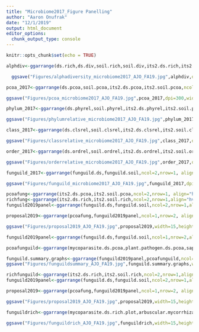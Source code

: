 ```yaml
---
title: "Microbiome2017_Figure Panelling"
author: "Aaron Onufrak"
date: "12/1/2019"
output: html_document
editor_options: 
  chunk_output_type: console
---
```


```r
knitr::opts_chunk$set(echo = TRUE)
```

```r
alphdiv<-ggarrange(ds.rich,ds.div,soil.rich,soil.div,its2.ds.rich,its2.ds.div,its2.soil.rich,its2.soil.div,ncol=2,nrow=4, align="hv",common.legend = TRUE, labels=c("A","B","C","D","E","F","G","H"))

  ggsave("Figures/alphadiversity_microbiome2017_AJO_FA19.jpg",alphdiv,dpi=300,width=10,height=9)
```

```r
pcoa_2017<-ggarrange(ds.pcoa,soil.pcoa,its2.ds.pcoa,its2.soil.pcoa,ncol=2,nrow=2, align="hv",common.legend = TRUE, labels=c("A","B","C","D"))

ggsave("Figures/pcoa_microbiome2017_AJO_FA19.jpg",pcoa_2017,dpi=300,width=10,height=9)
```

```r
phylum_2017<-ggarrange(ds.phyrel,soil.phyrel,its2.ds.phyrel,its2.soil.phyrel,ncol=2,nrow=2, align="hv", labels=c("A","B","C","D"))

ggsave("Figures/phylumrelative_microbiome2017_AJO_FA19.jpg",phylum_2017,dpi=300,width=10,height=9)
```

```r
class_2017<-ggarrange(ds.clsrel,soil.clsrel,its2.ds.clsrel,its2.soil.clsrel,ncol=2,nrow=2, align="hv", labels=c("A","B","C","D"))

ggsave("Figures/classrelative_microbiome2017_AJO_FA19.jpg",class_2017,dpi=300,width=15,height=9)
```


```r
order_2017<-ggarrange(ds.ordrel,soil.ordrel,its2.ds.ordrel,its2.soil.ordrel,ncol=2,nrow=2, align="hv", labels=c("A","B","C","D"))

ggsave("Figures/orderrelative_microbiome2017_AJO_FA19.jpg",order_2017,dpi=300,width=15,height=9)
```

```r
funguild_2017<-ggarrange(funguild.ds,funguild.soil,ncol=2,nrow=1, align="hv", labels=c("A","B"))

ggsave("Figures/funguild_microbiome2017_AJO_FA19.jpg",funguild_2017,dpi=300,width=15,height=9)
```

```r
pcoafung<-ggarrange(its2.ds.pcoa,its2.soil.pcoa,ncol=2,nrow=1, align="hv",common.legend = TRUE, labels=c("A","B"))
richfung<-ggarrange(its2.ds.rich,its2.soil.rich,ncol=2,nrow=1,align="hv",common.legend=TRUE,labels=c("C","D"))
funguild2019panel<-ggarrange(funguild.ds,funguild.soil,ncol=2,nrow=1,align="hv", labels=c("C","D"))

proposal2019<-ggarrange(pcoafung,funguild2019panel,ncol=1,nrow=2, align="hv")

ggsave("Figures/proposal2019_AJO_FA19.jpg",proposal2019,width=15,height=15)
```

```r
funguild2019panel<-ggarrange(funguild.ds,funguild.soil,ncol=1,nrow=2,align="hv", labels=c("A","B"))

pcoafunguild<-ggarrange(mycoparasite.ds.pcoa,plant.pathogen.ds.pcoa,saprotroph.ds.pcoa,arbuscular.mycorrhizae.soil.pcoa,mycoparasite.soil.pcoa,plant.pathogen.soil.pcoa,ncol=3,nrow=2, align="hv",common.legend = TRUE, labels=c("C","D","E","F","G","H"))

funguild.summary.graphs<-ggarrange(funguild2019panel,pcoafunguild,ncol=2,nrow=1)
ggsave("Figures/funguildsummary_AJO_FA19.jpg",funguild.summary.graphs,width=20,height=15,dpi=300)

richfunguild<-ggarrange(its2.ds.rich,its2.soil.rich,ncol=2,nrow=1,align="hv",common.legend=TRUE,labels=c("C","D"))
funguild2019panel<-ggarrange(funguild.ds,funguild.soil,ncol=2,nrow=1,align="hv", labels=c("C","D"))

proposal2019<-ggarrange(pcoafung,funguild2019panel,ncol=1,nrow=2, align="hv")

ggsave("Figures/proposal2019_AJO_FA19.jpg",proposal2019,width=15,height=15)
```

```r
funguildrich<-ggarrange(mycoparasite.ds.rich.plot,arbuscular.mycorrhizae.soil.rich.plot,plant.pathogen.ds.rich.plot,mycoparasite.soil.rich.plot,  saprotroph.ds.rich.plot,plant.pathogen.soil.rich.plot,labels=c("A","B","C","D","E","F"), ncol=2,nrow=3, align="hv",common.legend=TRUE)

ggsave("Figures/funguildrich_AJO_FA19.jpg",funguildrich,width=15,height=15)
```

